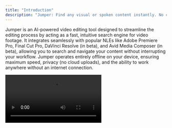 ```yaml
---
title: "Introduction"
description: "Jumper: Find any visual or spoken content instantly. No clouds. No uploads. All on device."
---
```


Jumper is an AI-powered video editing tool designed to streamline the editing process by acting as a fast, intuitive search engine for video footage. It integrates seamlessly with popular NLEs like Adobe Premiere Pro, Final Cut Pro, DaVinci Resolve (in beta), and Avid Media Composer (in beta), allowing you to search and navigate your content without interrupting your workflow. Jumper operates entirely offline on your device, ensuring maximum speed, privacy (no cloud uploads), and the ability to work anywhere without an internet connection.

<video controls className="w-full aspect-video" src="https://customer-5b7nirmpkyszbexu.cloudflarestream.com/511893e4b6d759140c6fdd51d0328f18/iframe?preload=true&poster=https%3A%2F%2Fcustomer-5b7nirmpkyszbexu.cloudflarestream.com%2F511893e4b6d759140c6fdd51d0328f18%2Fthumbnails%2Fthumbnail.jpg%3Ftime%3D1s%26height%3D600" />

## How it works

<Steps>
  <Step title="Analyze media">
    Select and analyze videos, sound files or images. This is done locally and offline.
  </Step>
  <Step title="Search for anything">
    Find any visual or spoken content in milliseconds.
  </Step>
</Steps>

## Key Features

<AccordionGroup>
  <Accordion title="Visual search" >
    Search in footage using natural language keywords to quickly retrieve relevant clips, no manual tagging required.
  </Accordion>
  <Accordion title="Instant Speech Search">
    Pinpoint specific spoken words or phrases across 111 supported languages, making it easy to locate dialogue in footage.
  </Accordion>
  <Accordion title="NLE integration">
    Jumper is integrated seamlessly within the your editing software.
  </Accordion>
  <Accordion title="Unlimited & Offline">
    Jumper operates entirely offline, ensuring privacy and speed. No limit on analysis or usage.
  </Accordion>
  <Accordion title="State-of-the-Art Accuracy">
    With Jumper, you get to work with the latest Machine Learning models, days after they are published. This plus some tricks under the hood gives Jumper the best accuracy in the market.
  </Accordion>
</AccordionGroup>

## Explore more

<CardGroup cols={2}>
  <Card title="Quick start" icon="chalkboard-user" href="/quickstart">
    Get started with Jumper in minutes
  </Card>
  <Card title="The Interface" icon="chalkboard-user" href="/interface/search-tab">
    Master Jumper by exploring its interface and learn about the powerful features
  </Card>
  <Card title="Tutorials" icon="image" href="https://mintlify.com/docs/development">
    Preview your changes before you push to make sure they're perfect
  </Card>
</CardGroup>